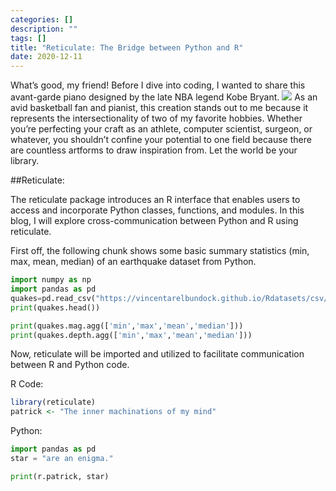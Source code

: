 ```yaml
---
categories: []
description: ""
tags: []
title: "Reticulate: The Bridge between Python and R"
date: 2020-12-11
---
```


What's good, my friend! Before I dive into coding, I wanted to share this avant-garde piano designed by the late NBA legend Kobe Bryant.
![](/post/blog-hello-reticulate_files/kobe piano.jpg)
As an avid basketball fan and pianist, this creation stands out to me because it represents the intersectionality of two of my favorite hobbies. Whether you're perfecting your craft as an athlete, computer scientist, surgeon, or whatever, you shouldn't confine your potential to one field because there are countless artforms to draw inspiration from. Let the world be your library.

##Reticulate:

The reticulate package introduces an R interface that enables users to access and incorporate Python classes, functions, and modules. In this blog, I will explore cross-communication between Python and R using reticulate.

First off, the following chunk shows some basic summary statistics (min, max, mean, median) of an earthquake dataset from Python.

```python
import numpy as np
import pandas as pd
quakes=pd.read_csv("https://vincentarelbundock.github.io/Rdatasets/csv/datasets/quakes.csv",index_col=0)
print(quakes.head())

print(quakes.mag.agg(['min','max','mean','median']))
print(quakes.depth.agg(['min','max','mean','median']))

```

Now, reticulate will be imported and utilized to facilitate communication between R and Python code. 

R Code:

```r
library(reticulate)
patrick <- "The inner machinations of my mind"
```

Python:

```python
import pandas as pd
star = "are an enigma."

print(r.patrick, star)
```

